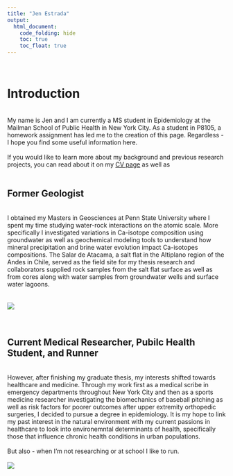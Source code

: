 ```yaml
---
title: "Jen Estrada"
output: 
  html_document:
    code_folding: hide
    toc: true
    toc_float: true
---
```

<br /> 

# Introduction
<br /> 
My name is Jen and I am currently a MS student in Epidemiology at the Mailman School of Public Health in New York City. As a student in P8105, a homework assignment has led me to the creation of this page. Regardless - I hope you find some useful information here.  
<br /> 
If you would like to learn more about my background and previous research projects, you can read about it on my [CV page](about.html) as well as 
<br /> 
<br />   
  
## Former Geologist
<br /> 
I obtained my Masters in Geosciences at Penn State University where I spent my time studying water-rock interactions on the atomic scale. More specifically I investigated variations in Ca-isotope composition using groundwater as well as geochemical modeling tools to understand how mineral precipitation and brine water evolution impact Ca-isotopes compositions. The Salar de Atacama, a salt flat in the Altiplano region of the Andes in Chile, served as the field site for my thesis research and collaborators supplied rock samples from the salt flat surface as well as from cores along with water samples from groundwater wells and surface water lagoons.  
<br /> 
<br /> 
![](images/cliffs.jpg)  
<br /> 
<br /> 

## Current Medical Researcher, Pubilc Health Student, and Runner  
<br /> 
However, after finishing my graduate thesis, my interests shifted towards healthcare and medicine.  Through my work first as a medical scribe in emergency departments throughout New York City and then as a sports medicine researcher investigating the biomechanics of baseball pitching as well as risk factors for poorer outcomes after upper extremity orthopedic surgeries, I decided to pursue a degree in epidemiology. It is my hope to link my past interest in the natural environment with my current passions in healthcare to look into environemntal determinants of health, specifically those that influence chronic health conditions in urban populations.  
<br /> 
But also - when I'm not researching or at school I like to run.  
<br /> 
![](images/run.png)

